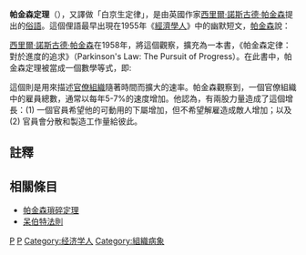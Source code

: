 {{Expand English|date=2021-10-21}}
'''帕金森定理'''（{{lang-en|Parkinson's law}}），又譯做「白京生定律」，是由英國作家[[西里爾·諾斯古德·帕金森|西里爾·諾斯古德·帕金森]]提出的[[俗語|俗語]]。這個俚語最早出現在1955年《[[經濟學人|經濟學人]]》中的幽默短文，[[西里爾·諾斯古德·帕金森|帕金森]]說：

{{quote|在工作能夠完成的時限內，工作量會一直增加，直到所有可用時間都被填充為止<ref>原文：Work expands so as to fill the time available for its completion.</ref>。}}

[[西里爾·諾斯古德·帕金森|西里爾·諾斯古德·帕金森]]在1958年，將這個觀察，擴充為一本書，《帕金森定律：對於進度的追求》（Parkinson's Law: The Pursuit of Progress）。在此書中，帕金森定理被當成一個數學等式，即:

{{quote|在預算之內，支出的需求會一直增加，直到所有資源被用完為止<ref>原文：The demand upon a resource tends to expand to match the supply of the resource (If the price is zero).</ref>。}}

這個則是用來描述[[官僚組織|官僚組織]]隨著時間而擴大的速率。帕金森觀察到，一個官僚組織中的雇員總數，通常以每年5-7%的速度增加。他認為，有兩股力量造成了這個增長：(1) 一個官員希望他的可動用的下屬增加，但不希望解雇造成敵人增加；以及(2) 官員會分散和製造工作量給彼此。

==註釋==
{{reflist}}

==相關條目==
*[[帕金森瑣碎定理|帕金森瑣碎定理]]
*[[呆伯特法則|呆伯特法則]]

{{Authority control}}
[[Category:組織理論|P]]
[[Category:谚语|P]]
[[Category:经济学人|Category:经济学人]]
[[Category:組織病象|Category:組織病象]]
{{Human-stub}}